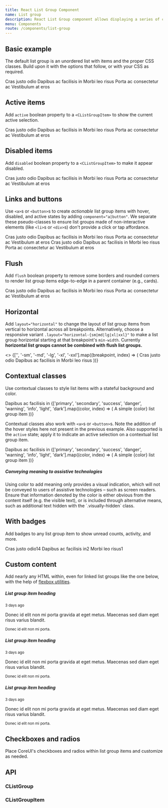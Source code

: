 ```yaml
---
title: React List Group Component
name: List group
description: React List Group component allows displaying a series of content. Learn how to use react list group to build complex list structure on your website.
menu: Components
route: /components/list-group
---
```




## Basic example

The default list group is an unordered list with items and the proper CSS classes. Build upon it with the options that follow, or with your CSS as required.

<Playground>
  <CListGroup>
    <CListGroupItem>Cras justo odio</CListGroupItem>
    <CListGroupItem>Dapibus ac facilisis in</CListGroupItem>
    <CListGroupItem>Morbi leo risus</CListGroupItem>
    <CListGroupItem>Porta ac consectetur ac</CListGroupItem>
    <CListGroupItem>Vestibulum at eros</CListGroupItem>
  </CListGroup>
</Playground>

## Active items

Add `active` boolean property to a `<CListGroupItem>` to show the current active selection.

<Playground>
  <CListGroup>
    <CListGroupItem active>Cras justo odio</CListGroupItem>
    <CListGroupItem>Dapibus ac facilisis in</CListGroupItem>
    <CListGroupItem>Morbi leo risus</CListGroupItem>
    <CListGroupItem>Porta ac consectetur ac</CListGroupItem>
    <CListGroupItem>Vestibulum at eros</CListGroupItem>
  </CListGroup>
</Playground>


## Disabled items

Add `disabled` boolean property to a `<CListGroupItem>` to make it appear disabled.

<Playground>
  <CListGroup>
    <CListGroupItem disabled>Cras justo odio</CListGroupItem>
    <CListGroupItem>Dapibus ac facilisis in</CListGroupItem>
    <CListGroupItem>Morbi leo risus</CListGroupItem>
    <CListGroupItem>Porta ac consectetur ac</CListGroupItem>
    <CListGroupItem>Vestibulum at eros</CListGroupItem>
  </CListGroup>
</Playground>

## Links and buttons

Use `<a>`s or `<button>`s to create _actionable_ list group items with hover, disabled, and active states by adding `component="a|button"`. We separate these pseudo-classes to ensure list groups made of non-interactive elements (like `<li>`s or `<div>`s) don't provide a click or tap affordance.

<Playground>
  <CListGroup>
    <CListGroupItem component="a" href="#" active>Cras justo odio</CListGroupItem>
    <CListGroupItem component="a" href="#">Dapibus ac facilisis in</CListGroupItem>
    <CListGroupItem component="a" href="#">Morbi leo risus</CListGroupItem>
    <CListGroupItem component="a" href="#">Porta ac consectetur ac</CListGroupItem>
    <CListGroupItem component="a" href="#" disabled>Vestibulum at eros</CListGroupItem>
  </CListGroup>
</Playground>

<Playground>
  <CListGroup>
    <CListGroupItem component="button" active>Cras justo odio</CListGroupItem>
    <CListGroupItem component="button">Dapibus ac facilisis in</CListGroupItem>
    <CListGroupItem component="button">Morbi leo risus</CListGroupItem>
    <CListGroupItem component="button">Porta ac consectetur ac</CListGroupItem>
    <CListGroupItem component="button" disabled>Vestibulum at eros</CListGroupItem>
  </CListGroup>
</Playground>

## Flush

Add `flush` boolean property to remove some borders and rounded corners to render list group items edge-to-edge in a parent container (e.g., cards).

<Playground>
  <CListGroup flush>
    <CListGroupItem>Cras justo odio</CListGroupItem>
    <CListGroupItem>Dapibus ac facilisis in</CListGroupItem>
    <CListGroupItem>Morbi leo risus</CListGroupItem>
    <CListGroupItem>Porta ac consectetur ac</CListGroupItem>
    <CListGroupItem>Vestibulum at eros</CListGroupItem>
  </CListGroup>
</Playground>

## Horizontal

Add `layout="horizontal"` to change the layout of list group items from vertical to horizontal across all breakpoints. Alternatively, choose a responsive variant `.layout="horizontal-{sm|md|lg|xl|xxl}"` to make a list group horizontal starting at that breakpoint's `min-width`. Currently **horizontal list groups cannot be combined with flush list groups.**

<Playground>
  <>
    {['', '-sm', '-md', '-lg', '-xl', '-xxl'].map((breakpoint, index) => (
      <CListGroup className="mb-2" layout={`horizontal${breakpoint}`} key={index}>
        <CListGroupItem>Cras justo odio</CListGroupItem>
        <CListGroupItem>Dapibus ac facilisis in</CListGroupItem>
        <CListGroupItem>Morbi leo risus</CListGroupItem>
      </CListGroup>
    ))}
  </>
</Playground>

## Contextual classes

Use contextual classes to style list items with a stateful background and color.

<Playground>
  <CListGroup>
    <CListGroupItem>Dapibus ac facilisis in</CListGroupItem>
    {['primary', 'secondary', 'success', 'danger', 'warning', 'info', 'light', 'dark'].map((color, index) => (
      <CListGroupItem color={color} key={index}>A simple {color} list group item</CListGroupItem>
    ))}
  </CListGroup>
</Playground>

Contextual classes also work with `<a>`s or `<button>`s. Note the addition of the hover styles here not present in the previous example. Also supported is the `active` state; apply it to indicate an active selection on a contextual list group item.

<Playground>
  <CListGroup>
    <CListGroupItem component="a" href="#">Dapibus ac facilisis in</CListGroupItem>
    {['primary', 'secondary', 'success', 'danger', 'warning', 'info', 'light', 'dark'].map((color, index) => (
      <CListGroupItem  component="a" href="#" color={color} key={index}>A simple {color} list group item</CListGroupItem>
    ))}
  </CListGroup>
</Playground>

<CCallout color="info">
  <h5>Conveying meaning to assistive technologies</h5>
  <p>
    Using color to add meaning only provides a visual indication, which will not be conveyed to users of assistive technologies – such as screen readers. Ensure that information denoted by the color is either obvious from the content itself (e.g. the visible text), or is included through alternative means, such as additional text hidden with the `.visually-hidden` class.
  </p>
</CCallout>

## With badges

Add badges to any list group item to show unread counts, activity, and more.

<Playground>
  <CListGroup>
    <CListGroupItem className="d-flex justify-content-between align-items-center">Cras justo odio<CBadge color="primary" shape="rounded-pill">14</CBadge></CListGroupItem>
    <CListGroupItem className="d-flex justify-content-between align-items-center">Dapibus ac facilisis in<CBadge color="primary" shape="rounded-pill">2</CBadge></CListGroupItem>
    <CListGroupItem className="d-flex justify-content-between align-items-center">Morbi leo risus<CBadge color="primary" shape="rounded-pill">1</CBadge></CListGroupItem>
  </CListGroup>
</Playground>

## Custom content

Add nearly any HTML within, even for linked list groups like the one below, with the help of [flexbox utilities](https://coreui.io/docs/utilities/flex/).

<Playground>
  <CListGroup>
    <CListGroupItem component="a" href="#" active>
      <div className="d-flex w-100 justify-content-between">
      <h5 className="mb-1">List group item heading</h5>
        <small>3 days ago</small>
      </div>
      <p className="mb-1">Donec id elit non mi porta gravida at eget metus. Maecenas sed diam eget risus varius blandit.</p>
      <small>Donec id elit non mi porta.</small>
    </CListGroupItem>
    <CListGroupItem component="a" href="#">
      <div className="d-flex w-100 justify-content-between">
      <h5 className="mb-1">List group item heading</h5>
        <small className="text-muted">3 days ago</small>
      </div>
      <p className="mb-1">Donec id elit non mi porta gravida at eget metus. Maecenas sed diam eget risus varius blandit.</p>
      <small className="text-muted">Donec id elit non mi porta.</small>
    </CListGroupItem>
    <CListGroupItem component="a" href="#">
      <div className="d-flex w-100 justify-content-between">
      <h5 className="mb-1">List group item heading</h5>
        <small className="text-muted">3 days ago</small>
      </div>
      <p className="mb-1">Donec id elit non mi porta gravida at eget metus. Maecenas sed diam eget risus varius blandit.</p>
      <small className="text-muted">Donec id elit non mi porta.</small>
    </CListGroupItem>
  </CListGroup>
</Playground>

## Checkboxes and radios

Place CoreUI's checkboxes and radios within list group items and customize as needed.

<Playground>
  <CListGroup>
    <CListGroupItem><CFormCheck label="Cras justo odio"/></CListGroupItem>
    <CListGroupItem><CFormCheck label="Dapibus ac facilisis in" defaultChecked/></CListGroupItem>
    <CListGroupItem><CFormCheck label="Morbi leo risus" defaultChecked/></CListGroupItem>
    <CListGroupItem><CFormCheck label="orta ac consectetur ac"/></CListGroupItem>
    <CListGroupItem><CFormCheck label="Vestibulum at eros"/></CListGroupItem>
  </CListGroup>
</Playground>


## API

### CListGroup

<Props of={CListGroup} />

### CListGroupItem

<Props of={CListGroupItem} />